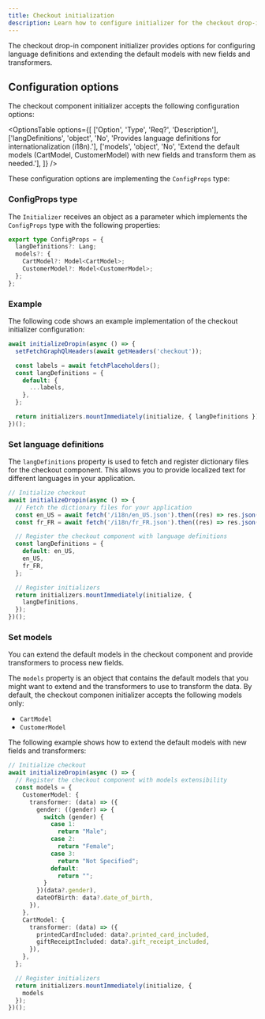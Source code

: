 ```yaml
---
title: Checkout initialization
description: Learn how to configure initializer for the checkout drop-in component.
---
```



The checkout drop-in component initializer provides options for configuring language definitions and extending the default models with new fields and transformers.

## Configuration options

The checkout component initializer accepts the following configuration options:

<OptionsTable
  options={[
    ['Option', 'Type', 'Req?', 'Description'],
    ['langDefinitions', 'object', 'No', 'Provides language definitions for internationalization (i18n).'],
    ['models', 'object', 'No', 'Extend the default models (CartModel, CustomerModel) with new fields and transform them as needed.'],
  ]}
/>

These configuration options are implementing the `ConfigProps` type:

### ConfigProps type

The `Initializer` receives an object as a parameter which implements the `ConfigProps` type with the following properties:

```ts
export type ConfigProps = {
  langDefinitions?: Lang;
  models?: {
    CartModel?: Model<CartModel>;
    CustomerModel?: Model<CustomerModel>;
  };
};
```

### Example

The following code shows an example implementation of the checkout initializer configuration:

```ts
await initializeDropin(async () => {
  setFetchGraphQlHeaders(await getHeaders('checkout'));

  const labels = await fetchPlaceholders();
  const langDefinitions = {
    default: {
      ...labels,
    },
  };

  return initializers.mountImmediately(initialize, { langDefinitions });
})();
```

### Set language definitions

The `langDefinitions` property is used to fetch and register dictionary files for the checkout component. This allows you to provide localized text for different languages in your application.

```ts
// Initialize checkout
await initializeDropin(async () => {
  // Fetch the dictionary files for your application
  const en_US = await fetch('/i18n/en_US.json').then((res) => res.json());
  const fr_FR = await fetch('/i18n/fr_FR.json').then((res) => res.json());

  // Register the checkout component with language definitions
  const langDefinitions = {
    default: en_US,
    en_US,
    fr_FR,
  };

  // Register initializers
  return initializers.mountImmediately(initialize, {
    langDefinitions,
  });
})();
```

### Set models

You can extend the default models in the checkout component and provide transformers to process new fields.

The `models` property is an object that contains the default models that you might want to extend and the transformers to use to transform the data. By default, the checkout componen initializer accepts the following models only:

- `CartModel`
- `CustomerModel`

The following example shows how to extend the default models with new fields and transformers:

```ts
// Initialize checkout
await initializeDropin(async () => {
  // Register the checkout component with models extensibility
  const models = {
    CustomerModel: {
      transformer: (data) => ({
        gender: ((gender) => {
          switch (gender) {
            case 1:
              return "Male";
            case 2:
              return "Female";
            case 3:
              return "Not Specified";
            default:
              return "";
          }
        })(data?.gender),
        dateOfBirth: data?.date_of_birth,
      }),
    },
    CartModel: {
      transformer: (data) => ({
        printedCardIncluded: data?.printed_card_included,
        giftReceiptIncluded: data?.gift_receipt_included,
      }),
    },
  };

  // Register initializers
  return initializers.mountImmediately(initialize, {
    models
  });
})();
```